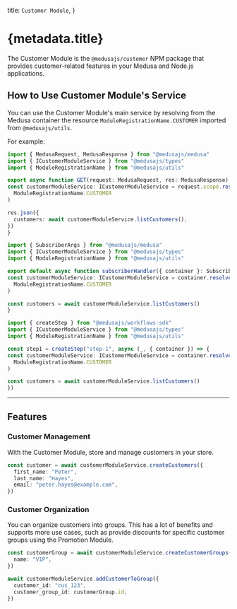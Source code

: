 
  title: `Customer Module`,
}

# {metadata.title}

The Customer Module is the `@medusajs/customer` NPM package that provides customer-related features in your Medusa and Node.js applications.

## How to Use Customer Module's Service

You can use the Customer Module's main service by resolving from the Medusa container the resource `ModuleRegistrationName.CUSTOMER` imported from `@medusajs/utils`.

For example:

<CodeTabs groupId="resource-type">
  <CodeTab label="API Route" value="api-route">

  ```ts title="src/api/store/custom/route.ts"
  import { MedusaRequest, MedusaResponse } from "@medusajs/medusa"
  import { ICustomerModuleService } from "@medusajs/types"
  import { ModuleRegistrationName } from "@medusajs/utils"

export async function GET(request: MedusaRequest, res: MedusaResponse) {
  const customerModuleService: ICustomerModuleService = request.scope.resolve(
    ModuleRegistrationName.CUSTOMER
  )

  res.json({
    customers: await customerModuleService.listCustomers(),
  })
}
```

  </CodeTab>
  <CodeTab label="Subscriber" value="subscribers">

  ```ts title="src/subscribers/custom-handler.ts"
  import { SubscriberArgs } from "@medusajs/medusa"
  import { ICustomerModuleService } from "@medusajs/types"
  import { ModuleRegistrationName } from "@medusajs/utils"

export default async function subscriberHandler({ container }: SubscriberArgs) {
  const customerModuleService: ICustomerModuleService = container.resolve(
    ModuleRegistrationName.CUSTOMER
  )

  const customers = await customerModuleService.listCustomers()
}
```

  </CodeTab>
  <CodeTab label="Workflow Step" value="workflow-step">

  ```ts title="src/workflows/hello-world/step1.ts"
  import { createStep } from "@medusajs/workflows-sdk"
  import { ICustomerModuleService } from "@medusajs/types"
  import { ModuleRegistrationName } from "@medusajs/utils"

const step1 = createStep("step-1", async (_, { container }) => {
  const customerModuleService: ICustomerModuleService = container.resolve(
    ModuleRegistrationName.CUSTOMER
  )

  const customers = await customerModuleService.listCustomers()
})
```

  </CodeTab>
</CodeTabs>

---

## Features

### Customer Management

With the Customer Module, store and manage customers in your store.

```ts
const customer = await customerModuleService.createCustomers({
  first_name: "Peter",
  last_name: "Hayes",
  email: "peter.hayes@example.com",
})
```

### Customer Organization

You can organize customers into groups. This has a lot of benefits and supports more use cases, such as provide discounts for specific customer groups using the Promotion Module.

```ts
const customerGroup = await customerModuleService.createCustomerGroups({
  name: "VIP",
})

await customerModuleService.addCustomerToGroup({
  customer_id: "cus_123",
  customer_group_id: customerGroup.id,
})
```
